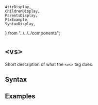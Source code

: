     AttrDisplay,
    ChildrenDisplay,
    ParentsDisplay,
    PtxExample,
    SyntaxDisplay,
} from "../../../components";

# `<vs>`

Short description of what the `<vs>` tag does.

## Syntax

<SyntaxDisplay name="vs" />

## Examples

    